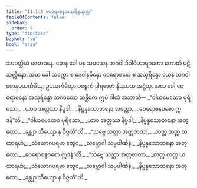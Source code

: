 ```yaml
---
title: "11.1.8 ဝေရောစနအသုရိန္ဒသုတ္တ"
tableOfContents: false
sidebar:
  order: 9
type: "tipitaka"
basket: "su"
book: "saga"
---
```



<DynamicBreadcrumb />

<Division number="254" book="saga">

<Paragraph number="1595" book="saga">
သာဝတ္ထိယံ ဇေတဝနေ. တေန ခေါ ပန သမယေန ဘဂဝါ ဒိဝါဝိဟာရဂတော ဟောတိ ပဋိသလ္လီနော. အထ ခေါ သက္ကော စ ဒေဝါနမိန္ဒော ဝေရောစနော စ အသုရိန္ဒော ယေန ဘဂဝါ တေနုပသင်္ကမိံသု; ဥပသင်္ကမိတွာ ပစ္စေကံ ဒွါရဗာဟံ နိဿာယ အဋ္ဌံသု. အထ ခေါ ဝေရောစနော အသုရိန္ဒော ဘဂဝတော သန္တိကေ ဣမံ ဂါထံ အဘာသိ—
</Paragraph>

<Paragraph number="1596" type="verses" book="saga">
_“ဝါယမေထေဝ ပုရိသော,_  
_ယာဝ အတ္ထဿ နိပ္ဖဒါ;_  
_နိပ္ဖန္နသောဘနော အတ္ထော,_  
_ဝေရောစနဝစော ဣဒန်”တိ._  

</Paragraph>

<Paragraph number="1597" type="verses" book="saga">
_“ဝါယမေထေဝ ပုရိသော,_  
_ယာဝ အတ္ထဿ နိပ္ဖဒါ;_  
_နိပ္ဖန္နသောဘနော အတ္ထော,_  
_ခန္တျာ ဘိယျော န ဝိဇ္ဇတီ”တိ._  

</Paragraph>

<Paragraph number="1598" type="verses" book="saga">
_“သဗ္ဗေ သတ္တာ အတ္ထဇာတာ,_  
_တတ္ထ တတ္ထ ယထာရဟံ;_  
_သံယောဂပရမာ တွေဝ,_  
_သမ္ဘောဂါ သဗ္ဗပါဏိနံ;_  
_နိပ္ဖန္နသောဘနော အတ္ထော,_  
_ဝေရောစနဝစော ဣဒန်”တိ._  

</Paragraph>

<Paragraph number="1599" type="verses" book="saga">
_“သဗ္ဗေ သတ္တာ အတ္ထဇာတာ,_  
_တတ္ထ တတ္ထ ယထာရဟံ;_  
_သံယောဂပရမာ တွေဝ,_  
_သမ္ဘောဂါ သဗ္ဗပါဏိနံ;_  
_နိပ္ဖန္နသောဘနော အတ္ထော,_  
_ခန္တျာ ဘိယျော န ဝိဇ္ဇတီ”တိ._
</Paragraph>
</Division>